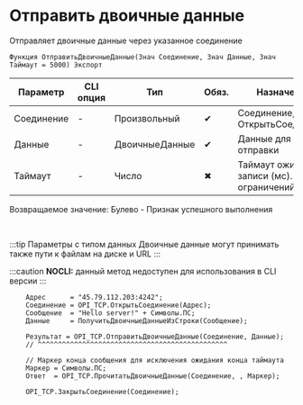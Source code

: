 ﻿---
sidebar_position: 5
---


# Отправить двоичные данные 
 Отправляет двоичные данные через указанное соединение



`Функция ОтправитьДвоичныеДанные(Знач Соединение, Знач Данные, Знач Таймаут = 5000) Экспорт`

  | Параметр | CLI опция | Тип | Обяз. | Назначение |
  |-|-|-|-|-|
  | Соединение | - | Произвольный | &#x2714; | Соединение, см. ОткрытьСоединение |
  | Данные | - | ДвоичныеДанные | &#x2714; | Данные для отправки |
  | Таймаут | - | Число | &#x2716; | Таймаут ожидания записи (мс). 0 > без ограничений |

  
  Возвращаемое значение:   Булево - Признак успешного выполнения

<br/>

:::tip
Параметры с типом данных Двоичные данные могут принимать также пути к файлам на диске и URL
:::

:::caution
**NOCLI:** данный метод недоступен для использования в CLI версии
:::
<br/>



```bsl title="Пример использования для 1С:Предприятие/OneScript"
    Адрес      = "45.79.112.203:4242";
    Соединение = OPI_TCP.ОткрытьСоединение(Адрес);
    Сообщение  = "Hello server!" + Символы.ПС;
    Данные     = ПолучитьДвоичныеДанныеИзСтроки(Сообщение);

    Результат = OPI_TCP.ОтправитьДвоичныеДанные(Соединение, Данные);
    // ^^^^^^^^^^^^^^^^^^^^^^^^^^^^^^^^^^^^^^^^^^^^^^^

    // Маркер конца сообщения для исключения ожидания конца таймаута
    Маркер = Символы.ПС;
    Ответ  = OPI_TCP.ПрочитатьДвоичныеДанные(Соединение, , Маркер);

    OPI_TCP.ЗакрытьСоединение(Соединение);
```
    




